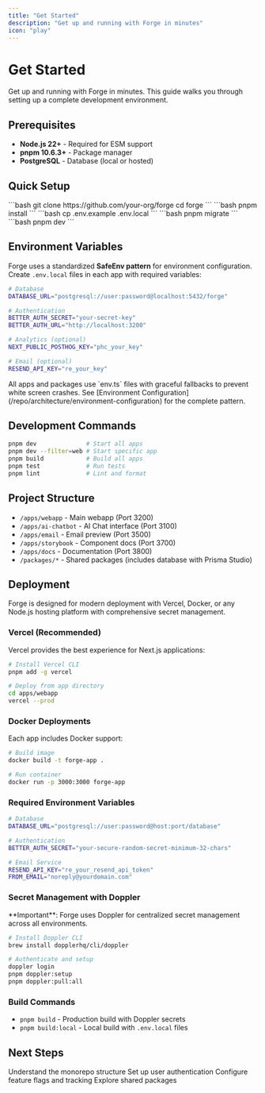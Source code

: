 ```yaml
---
title: "Get Started"
description: "Get up and running with Forge in minutes"
icon: "play"
---
```


# Get Started

Get up and running with Forge in minutes. This guide walks you through setting
up a complete development environment.

## Prerequisites

- **Node.js 22+** - Required for ESM support
- **pnpm 10.6.3+** - Package manager
- **PostgreSQL** - Database (local or hosted)

## Quick Setup

<AccordionGroup>
  <Accordion icon="github" title="Clone the repository">
    ```bash git clone https://github.com/your-org/forge cd forge ```
  </Accordion>
  <Accordion icon="package" title="Install dependencies">
    ```bash pnpm install ```
  </Accordion>
  <Accordion icon="gear" title="Set up environment variables">
    ```bash cp .env.example .env.local ```
  </Accordion>
  <Accordion icon="database" title="Set up database">
    ```bash pnpm migrate ```
  </Accordion>
  <Accordion icon="rocket" title="Start development">
    ```bash pnpm dev ```
  </Accordion>
</AccordionGroup>

## Environment Variables

Forge uses a standardized **SafeEnv pattern** for environment configuration.
Create `.env.local` files in each app with required variables:

```bash
# Database
DATABASE_URL="postgresql://user:password@localhost:5432/forge"

# Authentication
BETTER_AUTH_SECRET="your-secret-key"
BETTER_AUTH_URL="http://localhost:3200"

# Analytics (optional)
NEXT_PUBLIC_POSTHOG_KEY="phc_your_key"

# Email (optional)
RESEND_API_KEY="re_your_key"
```

<Tip>
  All apps and packages use `env.ts` files with graceful fallbacks to prevent
  white screen crashes. See [Environment
  Configuration](/repo/architecture/environment-configuration) for the complete
  pattern.
</Tip>

## Development Commands

```bash
pnpm dev              # Start all apps
pnpm dev --filter=web # Start specific app
pnpm build            # Build all apps
pnpm test             # Run tests
pnpm lint             # Lint and format
```

## Project Structure

- `/apps/webapp` - Main webapp (Port 3200)
- `/apps/ai-chatbot` - AI Chat interface (Port 3100)
- `/apps/email` - Email preview (Port 3500)
- `/apps/storybook` - Component docs (Port 3700)
- `/apps/docs` - Documentation (Port 3800)
- `/packages/*` - Shared packages (includes database with Prisma Studio)

## Deployment

Forge is designed for modern deployment with Vercel, Docker, or any Node.js
hosting platform with comprehensive secret management.

### Vercel (Recommended)

Vercel provides the best experience for Next.js applications:

```bash
# Install Vercel CLI
pnpm add -g vercel

# Deploy from app directory
cd apps/webapp
vercel --prod
```

### Docker Deployments

Each app includes Docker support:

```bash
# Build image
docker build -t forge-app .

# Run container
docker run -p 3000:3000 forge-app
```

### Required Environment Variables

```bash
# Database
DATABASE_URL="postgresql://user:password@host:port/database"

# Authentication
BETTER_AUTH_SECRET="your-secure-random-secret-minimum-32-chars"

# Email Service
RESEND_API_KEY="re_your_resend_api_token"
FROM_EMAIL="noreply@yourdomain.com"
```

### Secret Management with Doppler

<Warning>
  **Important**: Forge uses Doppler for centralized secret management across all
  environments.
</Warning>

```bash
# Install Doppler CLI
brew install dopplerhq/cli/doppler

# Authenticate and setup
doppler login
pnpm doppler:setup
pnpm doppler:pull:all
```

### Build Commands

- `pnpm build` - Production build with Doppler secrets
- `pnpm build:local` - Local build with `.env.local` files

## Next Steps

<CardGroup>
  <Card title="Architecture" icon="sitemap" href="/repo/architecture/overview">
    Understand the monorepo structure
  </Card>
  <Card title="Authentication" icon="shield" href="/packages/auth/overview">
    Set up user authentication
  </Card>
  <Card title="Analytics" icon="chart-line" href="/packages/analytics">
    Configure feature flags and tracking
  </Card>
  <Card title="Packages" icon="box" href="/packages/database">
    Explore shared packages
  </Card>
</CardGroup>
